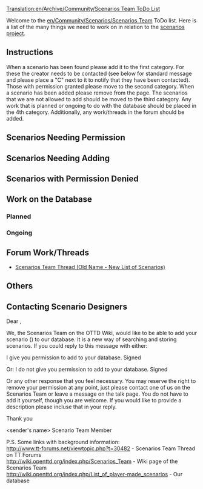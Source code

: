 [[Translation:en/Archive/Community/Scenarios Team ToDo List]]
{{en/Note|1. There is another possible layout on the discussion page. Please give us your comments on which is better (or if you have any better ideas)
<br>2. This page needs filling.}}

Welcome to the [[en/Community/Scenarios/Scenarios Team]] ToDo list. Here is a list of the many things we need to work on in relation to the [[en/Community/Scenarios/Scenarios Team|scenarios project]].

== Instructions ==

When a scenario has been found please add it to the first category. For these the creator needs to be contacted (see below for standard message and please place a "C" next to it to notify that they have been contacted). Those with permission granted please move to the second category. When a scenario has been added please remove from the page. The scenarios that we are not allowed to add should be moved to the third category. Any work that is planned or ongoing to do with the database should be placed in the 4th category. Additionally, any work/threads in the forum should be added. 


== Scenarios Needing Permission ==


== Scenarios Needing Adding ==


== Scenarios with Permission Denied ==


== Work on the Database ==

=== Planned ===

=== Ongoing ===


== Forum Work/Threads ==

* [http://www.tt-forums.net/viewtopic.php?t=30482 Scenarios Team Thread (Old Name - New List of Scenarios)]

== Others ==

== Contacting Scenario Designers ==
<div>
Dear <enter name>,

We, the Scenarios Team on the OTTD Wiki, would like to be able to add your scenario (<enter scenario name>) to our database. It is a new way of searching and storing scenarios. If you could reply to this message with either:

I give you permission to add <enter scenario name> to your database. Signed <enter name>

Or: I do not give you permission to add <enter scenario name> to your database. Signed <enter name>

Or any other response that you feel necessary. You may reserve the right to remove your permission at any point, just please contact one of us on the Scenarios Team or leave a message on the talk page. You do not have to add it yourself, though you are welcome. If you would like to provide a description please incluse that in your reply.

Thank you

<sender's name>
Scenario Team Member

P.S. Some links with background information: <br />
http://www.tt-forums.net/viewtopic.php?t=30482 - Scenarios Team Thread on TT Forums<br />
http://wiki.openttd.org/index.php/Scenarios_Team - Wiki page of the Scenarios Team<br />
http://wiki.openttd.org/index.php/List_of_player-made_scenarios - Our database<br />
</div>